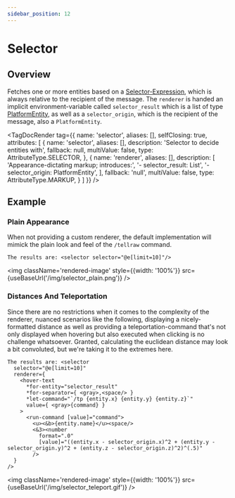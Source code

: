 ```yaml
---
sidebar_position: 12
---
```



# Selector

## Overview

Fetches one or more entities based on a [Selector-Expression](../types#selector), which is always relative to the recipient of the message. The `renderer` is handed an implicit environment-variable called `selector_result` which is a list of type [PlatformEntity](../types#platformentity), as well as a `selector_origin`, which is the recipient of the message, also a `PlatformEntity`.

<TagDocRender tag={{
  name: 'selector',
  aliases: [],
  selfClosing: true,
  attributes: [
    {
      name: 'selector',
      aliases: [],
      description: 'Selector to decide entities with',
      fallback: null,
      multiValue: false,
      type: AttributeType.SELECTOR,
    },
    {
      name: 'renderer',
      aliases: [],
      description: [
        'Appearance-dictating markup; introduces:',
        '- selector_result: List<PlatformEntity>',
        '- selector_origin: PlatformEntity',
      ],
      fallback: 'null',
      multiValue: false,
      type: AttributeType.MARKUP,
    }
  ]
}} />

## Example

### Plain Appearance

When not providing a custom renderer, the default implementation will mimick the plain look and feel of the `/tellraw` command.

```component-markup
The results are: <selector selector="@e[limit=10]"/>
```

<img className='rendered-image' style={{width: '100%'}} src={useBaseUrl('/img/selector_plain.png')} />

### Distances And Teleportation

Since there are no restrictions when it comes to the complexity of the renderer, nuanced scenarios like the following, displaying a nicely-formatted distance as well as providing a teleportation-command that's not only displayed when hovering but also executed when clicking is no challenge whatsoever. Granted, calculating the euclidean distance may look a bit convoluted, but we're taking it to the extremes here.

```component-markup
The results are: <selector
  selector="@e[limit=10]"
  renderer={
    <hover-text
      *for-entity="selector_result"
      *for-separator={ <gray>,<space/> }
      *let-command="`/tp {entity.x} {entity.y} {entity.z}`"
      value={ <gray>{command} }
    >
      <run-command [value]="command">
        <u><&b>{entity.name}</u><space/>
        <&3><number
          format=".0"
          [value]="((entity.x - selector_origin.x)^2 + (entity.y - selector_origin.y)^2 + (entity.z - selector_origin.z)^2)^(.5)"
        />
  }
/>
```

<img className='rendered-image' style={{width: '100%'}} src={useBaseUrl('/img/selector_teleport.gif')} />